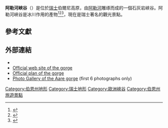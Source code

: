 '''阿勒河峽谷'''（{{lang-de|Aareschlucht}}）是位於[[瑞士|瑞士]]伯爾尼高原，由[[阿勒河|阿勒河]]雕琢而成的一個石灰岩峽谷。阿勒河峽谷是冰川作用的產物<ref name=asloc>{{cite web | url = http://www.aareschlucht.ch/en/Angebot/The_Aare_Gorge_/location_plan | title = Location Plan | publisher = Aareschlucht AG | accessdate = 30 September 2014 | archive-date = 2015-09-12 | archive-url = https://web.archive.org/web/20150912030832/http://www.aareschlucht.ch/en/Angebot/The_Aare_Gorge_/location_plan | dead-url = yes }}</ref><ref name=asgeo>{{cite web | url = http://www.aareschlucht.ch/en/Angebot/The_Aare_Gorge_/Geology | title = Geology | publisher = Aareschlucht AG | accessdate = 30 September 2014 | archive-date = 2016-03-04 | archive-url = https://web.archive.org/web/20160304070937/http://www.aareschlucht.ch/en/Angebot/The_Aare_Gorge_/Geology | dead-url = yes }}</ref><ref name=swmap>{{cite map | publisher = Swiss Confederation | title = map.geo.admin.ch | url = http://map.geo.admin.ch/?zoom=9&X=174354.99&Y=659195.82&lang=en&topic=ech&bgLayer=ch.swisstopo.pixelkarte-farbe | accessdate = 0 September 2014 | archive-date = 2019-04-26 | archive-url = https://web.archive.org/web/20190426143105/https://map.geo.admin.ch/?zoom=9&X=174354.99&Y=659195.82&lang=en&topic=ech&bgLayer=ch.swisstopo.pixelkarte-farbe | dead-url = no }}</ref>，現在是瑞士著名的觀光景點。

== 參考文獻 ==
{{Reflist}}
==外部連結==
* {{commonscat-inline|Aareschlucht}}
* [http://www.aareschlucht.ch/en/Welcome Official web site of the gorge] {{Wayback|url=http://www.aareschlucht.ch/en/Welcome |date=20201111171446 }}
* [http://www.aareschlucht.ch/cmsfiles/mib_plan_1.pdf Official plan of the gorge] {{Wayback|url=http://www.aareschlucht.ch/cmsfiles/mib_plan_1.pdf |date=20141006120139 }}
* [https://web.archive.org/web/20141216161727/http://www.td-photoscout.com/galleries/photo-tour-aare-gorge-switzerland/ Photo Gallery of the Aare gorge] (first 6 photographs only)
{{coord|46|43|4|N|8|12|49|E|display=title|region:CH_type:river_source:GNS-enwiki}}

[[Category:伯恩州地形|Category:伯恩州地形]]
[[Category:瑞士地形|Category:瑞士地形]]
[[Category:歐洲峽谷|Category:歐洲峽谷]]
[[Category:伯恩州旅遊景點|Category:伯恩州旅遊景點]]